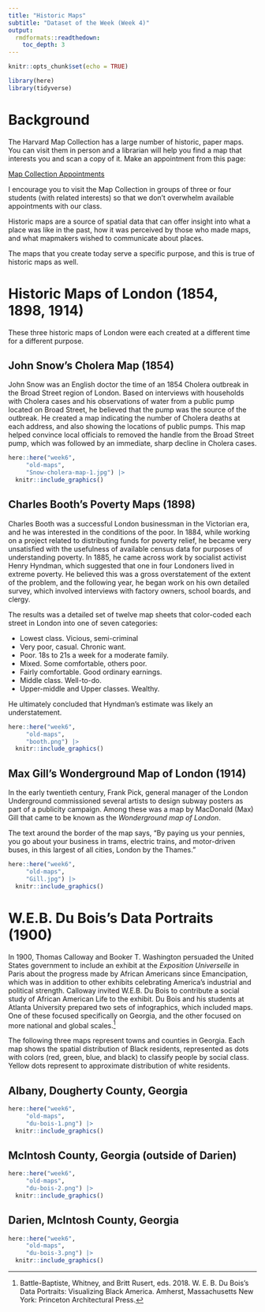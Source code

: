 ```yaml
---
title: "Historic Maps"
subtitle: "Dataset of the Week (Week 4)"
output: 
  rmdformats::readthedown:
    toc_depth: 3
---
```


```r
knitr::opts_chunk$set(echo = TRUE)
```

```r

library(here)
library(tidyverse)

```


# Background

The Harvard Map Collection has a large number of historic, paper
maps. You can visit them in person and a librarian will help you
find a map that interests you and scan a copy of it. Make an 
appointment from this page: 

[Map Collection Appointments](https://outlook.office365.com/owa/calendar/HarvardMapCollection1@HU.onmicrosoft.com/bookings/){target="_blank"}

I encourage you to visit the Map Collection in groups of three or four 
students (with related interests) so that we don't overwhelm 
available appointments with our class.

Historic maps are a source of spatial data that can offer insight into
what a place was like in the past, how it was perceived by those who 
made maps, and what mapmakers wished to communicate about places. 

The maps that you create today serve a specific purpose, and this is 
true of historic maps as well. 

# Historic Maps of London (1854, 1898, 1914)

These three historic maps of London were each created at a 
different time for a different purpose.

## John Snow's Cholera Map (1854)

John Snow was an English doctor the time of an 1854 Cholera 
outbreak in the Broad Street region of London. Based on interviews
with households with Cholera cases and his observations of water from
a public pump located on Broad Street, he believed that the
pump was the source of the outbreak. He created a map indicating 
the number of Cholera deaths at each address, and also showing the
locations of public pumps. This map helped convince local officials
to removed the handle from the Broad Street pump, which was followed 
by an immediate, sharp decline in Cholera cases.

```r
here::here("week6",
     "old-maps",
     "Snow-cholera-map-1.jpg") |>
  knitr::include_graphics()
```

## Charles Booth's Poverty Maps (1898)

Charles Booth was a successful London businessman in the Victorian era, and he was 
interested in the conditions of the poor. In 1884, while working on a project
related to distributing funds for poverty relief, he became very unsatisfied
with the usefulness of available census data for purposes of understanding
poverty. In 1885, he came across work by socialist activist Henry Hyndman,
which suggested that one in four Londoners lived in extreme poverty. He 
believed this was a gross overstatement of the extent of the problem, and 
the following year, he began work on his own detailed survey, which 
involved interviews with factory owners, school boards, and clergy.

The results was a detailed set of twelve map sheets that color-coded each
street in London into one of seven categories:

* Lowest class. Vicious, semi-criminal
* Very poor, casual. Chronic want.
* Poor. 18s to 21s a week for a moderate family.
* Mixed. Some comfortable, others poor.
* Fairly comfortable. Good ordinary earnings.
* Middle class. Well-to-do.
* Upper-middle and Upper classes. Wealthy.

He ultimately concluded that Hyndman's estimate was likely an understatement.

```r
here::here("week6",
     "old-maps",
     "booth.png") |>
  knitr::include_graphics()
```

## Max Gill's Wonderground Map of London (1914)

In the early twentieth century, Frank Pick, general manager of the London
Underground commissioned several artists to design
subway posters as part of a publicity campaign. Among these
was a map by MacDonald (Max) Gill that came to be known as the *Wonderground
map of London*. 

The text around the border of the map says, "By paying us your pennies, you
go about your business in trams, electric trains, and motor-driven buses, in 
this largest of all cities, London by the Thames."

```r
here::here("week6",
     "old-maps",
     "Gill.jpg") |>
  knitr::include_graphics()
```

# W.E.B. Du Bois's Data Portraits (1900)

In 1900, Thomas Calloway and Booker T. Washington persuaded the United
States government to include an exhibit at the *Exposition Universelle* in 
Paris about the progress made by African Americans since Emancipation, 
which was in addition to other exhibits celebrating America's industrial
and political strength. 
Calloway invited W.E.B. Du Bois to contribute a social study of 
African American Life to the exhibit. Du Bois and his students at 
Atlanta University prepared two sets of infographics, which included maps.
One of these focused specifically on Georgia, and the other focused on 
more national and global scales.^[Battle-Baptiste, Whitney, and Britt Rusert, eds. 2018. W. E. B. Du Bois’s Data Portraits: Visualizing Black America. Amherst, Massachusetts New York: Princeton Architectural Press.]

The following three maps represent towns and counties in Georgia.
Each map shows the spatial distribution of Black residents,
represented as dots with colors (red, green, blue, and black) 
to classify people by social class. Yellow dots represent to approximate
distribution of white residents.

## Albany, Dougherty County, Georgia

```r
here::here("week6",
     "old-maps",
     "du-bois-1.png") |>
  knitr::include_graphics()
```

## McIntosh County, Georgia (outside of Darien)

```r
here::here("week6",
     "old-maps",
     "du-bois-2.png") |>
  knitr::include_graphics()
```

## Darien, McIntosh County, Georgia 

```r
here::here("week6",
     "old-maps",
     "du-bois-3.png") |>
  knitr::include_graphics()
```